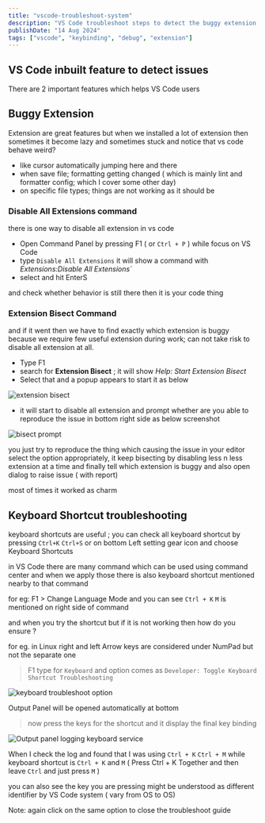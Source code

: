 ```yaml
---
title: "vscode-troubleshoot-system"
description: "VS Code troubleshoot steps to detect the buggy extension or not working keybindings"
publishDate: "14 Aug 2024"
tags: ["vscode", "keybinding", "debug", "extension"]
---
```


## VS Code inbuilt feature to detect issues

There are 2 important features which helps VS Code users

## Buggy Extension

Extension are great features but when we installed a lot of extension then sometimes it become lazy and sometimes stuck and notice that  vs code behave weird? 

- like cursor automatically jumping here and there
- when save file; formatting getting changed ( which is mainly lint and formatter config; which I cover some other day)
- on specific file types; things are not working as it should be

### Disable All Extensions command
there is one way to disable all extension in vs code

- Open Command Panel by pressing F1 ( or `Ctrl + P` ) while focus on VS Code
- type `Disable All Extensions` it will show a command with _Extensions:Disable All Extensions`_ 
- select and hit EnterS

and check whether behavior is still there then it is your code thing

### Extension Bisect Command

and if it went then we have to find exactly which extension is buggy because we require few useful extension during work; can not take risk to disable all extension at all. 

- Type F1
- search for **Extension Bisect** ; it will show _Help: Start Extension Bisect_ 
- Select that and a popup appears to start it as below
  
![extension bisect](./start_bisect_modal.png)

- it will start to disable all extension and prompt whether are you able to reproduce the issue in bottom right side as below screenshot  

![bisect prompt](./prompt_for_bisect.png)

you just try to reproduce the thing which causing the issue in your editor
select the option  appropriately, it keep bisecting by disabling less n less extension at a time and finally tell which extension is buggy and also open dialog to raise issue ( with report)

most of times it worked as charm

## Keyboard Shortcut troubleshooting

keyboard shortcuts are useful ; you can check all keyboard shortcut by pressing `Ctrl+K` `Ctrl+S` or on bottom Left setting gear icon and choose Keyboard Shortcuts

in VS Code there are many command which can be used using command center  and when we apply those there is also keyboard shortcut mentioned nearby to that command 

for eg: F1 > Change Language Mode and you can see `Ctrl + K` `M` is mentioned on right side of command

and when you try the shortcut but if it is not working then how do you ensure ?

for eg. in Linux right and left Arrow keys are considered under NumPad but not the separate one


> F1 
> type for `Keyboard` and option comes as `Developer: Toggle Keyboard Shortcut Troubleshooting`  

![keyboard troubleshoot option](./keyboard_toggle_option.png)

Output Panel will be opened automatically at bottom 
> now press the keys for the shortcut and it display the final key binding 

![Output panel logging keyboard service](./start_bisect_modal.png)

When I check the log and found that I was using `Ctrl + K` `Ctrl + M` while keyboard shortcut is `Ctrl + K`  and `M` ( Press Ctrl + K Together and then leave `Ctrl` and just press `M` )

you can also see the key you are pressing might be understood as different identifier by VS Code system ( vary from OS to OS)

Note: again click on the same option to close the troubleshoot guide


